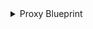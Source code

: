 <details>

<summary>Proxy Blueprint</summary>

```json showLineNumbers
{
  "identifier": "octopusProxy",
  "title": "Octopus Proxy",
  "icon": "Octopus",
  "description": "A proxy configuration in Octopus Deploy",
  "schema": {
    "properties": {
      "host": {
        "type": "string",
        "title": "Host",
        "description": "The hostname of the proxy"
      },
      "port": {
        "type": "integer",
        "title": "Port",
        "description": "The port used by the proxy"
      },
      "username": {
        "type": "string",
        "title": "Username",
        "description": "The username for authentication with the proxy"
      },
      "proxyType": {
        "type": "string",
        "title": "Proxy Type",
        "description": "The type of the proxy"
      }
    }
  },
  "calculationProperties": {},
  "relations": {
    "space": {
      "title": "Space",
      "description": "The space to which this project belongs",
      "target": "octopusSpace",
      "required": false,
      "many": false
    }
  }
}
```

</details>

